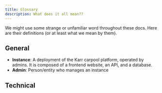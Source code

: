 ```yaml
---
title: Glossary
description: What does it all mean??
---
```


We might use some strange or unfamiliar word throughout these docs.
Here are their definitions (or at least what we mean by them).

## General

- **Instance**: A deployment of the Karr carpool platform, operated by admins. It is composed of a frontend website, an API, and a database.
- **Admin**: Person/entity who manages an instance

## Technical
